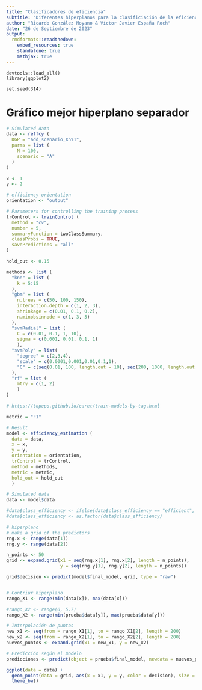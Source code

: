 ```yaml
---
title: "Clasificadores de eficiencia"
subtitle: "Diferentes hiperplanos para la clasificiación de la eficiencia"
author: "Ricardo González Moyano & Víctor Javier España Roch"
date: "26 de Septiembre de 2023"
output:
  rmdformats::readthedown:
    embed_resources: true
    standalone: true
    mathjax: true
---
```


```librerias
devtools::load_all()
library(ggplot2)

set.seed(314)
```

# Gráfico mejor hiperplano separador

```r
# Simulated data
data <- reffcy (
  DGP = "add_scenario_XnY1",
  parms = list (
    N = 100,
    scenario = "A"
  )
)

x <- 1
y <- 2

# efficiency orientation
orientation <- "output"

# Parameters for controlling the training process
trControl <- trainControl (
  method = "cv",
  number = 5,
  summaryFunction = twoClassSummary,
  classProbs = TRUE,
  savePredictions = "all"
)

hold_out <- 0.15

methods <- list (
  "knn" = list (
    k = 5:15
  ),
  "gbm" = list (
    n.trees = c(50, 100, 150),
    interaction.depth = c(1, 2, 3),
    shrinkage = c(0.01, 0.1, 0.2),
    n.minobsinnode = c(1, 3, 5)
  ),
  "svmRadial" = list (
    C = c(0.01, 0.1, 1, 10),
    sigma = c(0.001, 0.01, 0.1, 1)
    ),
  "svmPoly" = list(
    "degree" = c(2,3,4),
    "scale" = c(0.0001,0.001,0.01,0.1,1),
    "C" = c(seq(0.01, 100, length.out = 10), seq(200, 1000, length.out = 3))
  ),
  "rf" = list (
    mtry = c(1, 2)
    )
)

# https://topepo.github.io/caret/train-models-by-tag.html

metric = "F1"

# Result
model <- efficiency_estimation (
  data = data,
  x = x,
  y = y,
  orientation = orientation,
  trControl = trControl,
  method = methods,
  metric = metric,
  hold_out = hold_out
  )
```

```r
# Simulated data
data <- model$data

#data$class_efficiency <- ifelse(data$class_efficiency == "efficient", 1, 0)
#data$class_efficiency <- as.factor(data$class_efficiency)

# hiperplano
# make a grid of the predictors
rng.x <- range(data[1])
rng.y <- range(data[2])

n_points <- 50
grid <- expand.grid(x1 = seq(rng.x[1], rng.x[2], length = n_points),
                    y = seq(rng.y[1], rng.y[2], length = n_points))

grid$decision <- predict(model$final_model, grid, type = "raw")


# Contriur hiperplano
rango_X1 <- range(min(data[x]), max(data[x]))

#rango_X2 <- range(0, 5.7)
rango_X2 <- range(min(prueba$data[y]), max(prueba$data[y]))

# Interpolación de puntos
new_x1 <- seq(from = rango_X1[1], to = rango_X1[2], length = 200)
new_x2 <- seq(from = rango_X2[1], to = rango_X2[2], length = 200)
nuevos_puntos <- expand.grid(x1 = new_x1, y = new_x2)

# Predicción según el modelo
predicciones <- predict(object = prueba$final_model, newdata = nuevos_puntos)

ggplot(data = data) +
  geom_point(data = grid, aes(x = x1, y = y, color = decision), size = 0.75) +
  theme_bw()
```

